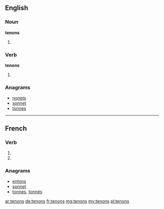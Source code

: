 ==English==

===Noun===
'''tenons'''

# {{plural of|tenon}}

===Verb===
'''tenons'''

# {{third-person singular of|tenon}}

===Anagrams===
* [[nonets#English|nonets]]
* [[sonnet#English|sonnet]]
* [[tonnes#English|tonnes]]

----

==French==

===Verb===
{{fr-verb-form}}

# {{conjugation of|tenir||1|p|pres|ind|lang=fr}}
# {{conjugation of|tenir||1|p|imp|lang=fr}}

===Anagrams===
* [[entons#French|entons]]
* [[sonnet#French|sonnet]]
* [[tonnes#French|tonnes]], [[tonnés#French|tonnés]]

[[ar:tenons]]
[[de:tenons]]
[[fr:tenons]]
[[mg:tenons]]
[[my:tenons]]
[[pl:tenons]]
